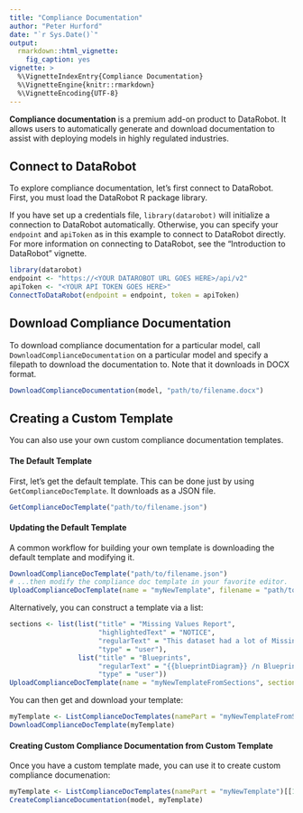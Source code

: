 ```yaml
---
title: "Compliance Documentation"
author: "Peter Hurford"
date: "`r Sys.Date()`"
output:
  rmarkdown::html_vignette:
    fig_caption: yes  
vignette: >
  %\VignetteIndexEntry{Compliance Documentation}
  %\VignetteEngine{knitr::rmarkdown}
  %\VignetteEncoding{UTF-8}
---
```


**Compliance documentation** is a premium add-on product to DataRobot. It allows users to automatically generate and download documentation to assist with deploying models in highly regulated industries.


## Connect to DataRobot

To explore compliance documentation, let's first connect to DataRobot. First, you must load the DataRobot R package library.

If you have set up a credentials file, `library(datarobot)` will initialize a connection to DataRobot automatically. Otherwise, you can specify your `endpoint` and `apiToken` as in this example to connect to DataRobot directly. For more information on connecting to DataRobot, see the "Introduction to DataRobot" vignette.

```r
library(datarobot)
endpoint <- "https://<YOUR DATAROBOT URL GOES HERE>/api/v2"
apiToken <- "<YOUR API TOKEN GOES HERE>"
ConnectToDataRobot(endpoint = endpoint, token = apiToken)
```


## Download Compliance Documentation

To download compliance documentation for a particular model, call `DownloadComplianceDocumentation` on a particular model and specify a filepath to download the documentation to. Note that it downloads in DOCX format.

```r
DownloadComplianceDocumentation(model, "path/to/filename.docx")
```


## Creating a Custom Template

You can also use your own custom compliance documentation templates.

#### The Default Template

First, let's get the default template. This can be done just by using `GetComplianceDocTemplate`. It downloads as a JSON file.

```r
GetComplianceDocTemplate("path/to/filename.json")
```

#### Updating the Default Template

A common workflow for building your own template is downloading the default template and modifying it.

```r
DownloadComplianceDocTemplate("path/to/filename.json")
# ...then modify the compliance doc template in your favorite editor.
UploadComplianceDocTemplate(name = "myNewTemplate", filename = "path/to/modified_file.json")
```

Alternatively, you can construct a template via a list:

```r
sections <- list(list("title" = "Missing Values Report",
                      "highlightedText" = "NOTICE",
                      "regularText" = "This dataset had a lot of Missing Values. See the chart below: {{missingValues}}",
                      "type" = "user"),
                 list("title" = "Blueprints",
                      "regularText" = "{{blueprintDiagram}} /n Blueprint for this model",
                      "type" = "user"))
UploadComplianceDocTemplate(name = "myNewTemplateFromSections", sections = sections)
```

You can then get and download your template:

```r
myTemplate <- ListComplianceDocTemplates(namePart = "myNewTemplateFromSections")[[1]]
DownloadComplianceDocTemplate(myTemplate)
```

#### Creating Custom Compliance Documentation from Custom Template

Once you have a custom template made, you can use it to create custom compliance documenation:

```r
myTemplate <- ListComplianceDocTemplates(namePart = "myNewTemplate")[[1]]
CreateComplianceDocumentation(model, myTemplate)
```
